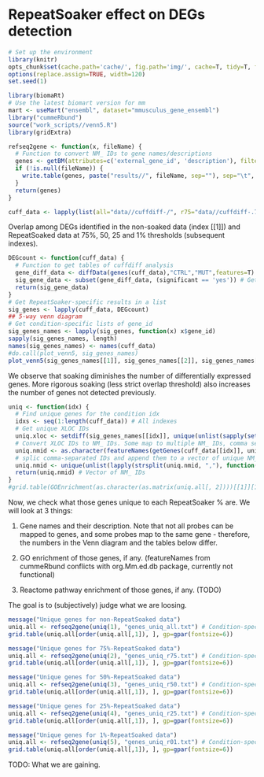 RepeatSoaker effect on DEGs detection
========================================================
```r
# Set up the environment
library(knitr) 
opts_chunk$set(cache.path='cache/', fig.path='img/', cache=T, tidy=T, fig.keep='high', echo=T, dpi=300, out.width=700, echo=F)
options(replace.assign=TRUE, width=120)
set.seed(1)
```

```r
library(biomaRt)
# Use the latest biomart version for mm
mart <- useMart("ensembl", dataset="mmusculus_gene_ensembl")
library("cummeRbund")
source("work_scripts//venn5.R")
library(gridExtra)
```

```r
refseq2gene <- function(x, fileName) {
  # Function to convert NM_ IDs to gene names/descriptions
  genes <- getBM(attributes=c('external_gene_id', 'description'), filters='refseq_mrna', values=x, mart=mart, uniqueRows=T)
  if (!is.null(fileName)) {
    write.table(genes, paste("results//", fileName, sep=""), sep="\t", row.names=F)
  }
  return(genes)
}
```

```r
cuff_data <- lapply(list(all="data//cuffdiff-/", r75="data//cuffdiff-.75/", r50="data//cuffdiff-.50/", r25="data//cuffdiff-.25", r01="data//cuffdiff-.01/"), readCufflinks) # , r00="data//cuffdiff-.00", rebuild=TRUE
```

Overlap among DEGs identified in the non-soaked data (index [[1]]) and RepeatSoaked data at 75%, 50, 25 and 1% thresholds (subsequent indexes).

```r
DEGcount <- function(cuff_data) {
  # Function to get tables of cuffdiff analysis
  gene_diff_data <- diffData(genes(cuff_data),"CTRL","MUT",features=T)
  sig_gene_data <- subset(gene_diff_data, (significant == 'yes')) # Get significant only
  return(sig_gene_data)
}
# Get RepeatSoaker-specific results in a list
sig_genes <- lapply(cuff_data, DEGcount)
## 5-way venn diagram
# Get condition-specific lists of gene_id
sig_genes_names <- lapply(sig_genes, function(x) x$gene_id)
sapply(sig_genes_names, length)
names(sig_genes_names) <- names(cuff_data)
#do.call(plot_venn5, sig_genes_names)
plot_venn5(sig_genes_names[[1]], sig_genes_names[[2]], sig_genes_names[[3]], sig_genes_names[[4]], sig_genes_names[[5]])

```

We observe that soaking diminishes the number of differentially expressed genes. More rigorous soaking (less strict overlap threshold) also increases the number of genes not detected previously.

```r
uniq <- function(idx) {
  # Find unique genes for the condition idx
  idxs <- seq(1:length(cuff_data)) # All indexes
  # Get unique XLOC IDs
  uniq.xloc <- setdiff(sig_genes_names[[idx]], unique(unlist(sapply(setdiff(idxs, idx), function(x) sig_genes_names[[x]]))))
  # Convert XLOC IDs to NM_ IDs. Some map to multiple NM_ IDs, comma separated
  uniq.nmid <- as.character(featureNames(getGenes(cuff_data[[idx]], uniq.xloc))[, 2])
  # splic comma-separated IDs and append them to a vector of unique NM_ IDs
  uniq.nmid <- unique(unlist(lapply(strsplit(uniq.nmid, ","), function(v) {append(vector(), unique(v))})))
  return(uniq.nmid) # Vector of NM_ IDs
}
#grid.table(GOEnrichment(as.character(as.matrix(uniq.all[, 2])))[[1]][1:20], )
```

Now, we check what those genes unique to each RepeatSoaker % are. We will look at 3 things:

1) Gene names and their description. Note that not all probes can be mapped to genes, and some probes map to the same gene - therefore, the numbers in the Venn diagram and the tables below differ.

2) GO enrichment of those genes, if any. (featureNames from cummeRbund conflicts with org.Mm.ed.db package, currently not functional)

3) Reactome pathway enrichment of those genes, if any. (TODO)

The goal is to (subjectively) judge what we are loosing. 

```r
message("Unique genes for non-RepeatSoaked data")
uniq.all <- refseq2gene(uniq(1), "genes_uniq_all.txt") # Condition-specific gene names
grid.table(uniq.all[order(uniq.all[,1]), ], gp=gpar(fontsize=6))  
```

```r
message("Unique genes for 75%-RepeatSoaked data")
uniq.all <- refseq2gene(uniq(2), "genes_uniq_r75.txt") # Condition-specific gene names
grid.table(uniq.all[order(uniq.all[,1]), ], gp=gpar(fontsize=6))  
```

```r
message("Unique genes for 50%-RepeatSoaked data")
uniq.all <- refseq2gene(uniq(3), "genes_uniq_r50.txt") # Condition-specific gene names
grid.table(uniq.all[order(uniq.all[,1]), ], gp=gpar(fontsize=6))  
```

```r
message("Unique genes for 25%-RepeatSoaked data")
uniq.all <- refseq2gene(uniq(4), "genes_uniq_r25.txt") # Condition-specific gene names
grid.table(uniq.all[order(uniq.all[,1]), ], gp=gpar(fontsize=6))  
```

```r
message("Unique genes for 1%-RepeatSoaked data")
uniq.all <- refseq2gene(uniq(5), "genes_uniq_r01.txt") # Condition-specific gene names
grid.table(uniq.all[order(uniq.all[,1]), ], gp=gpar(fontsize=6))  
```

TODO: What we are gaining.

